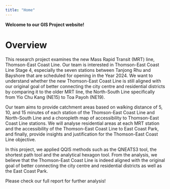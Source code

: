 ```yaml
---
title: "Home"
---
```


**Welcome to our GIS Project website!**

# Overview

This research project examines the new Mass Rapid Transit (MRT) line, Thomson-East Coast Line. Our team is interested in Thomson-East Coast Line Stage 4, especially the seven stations between Tanjong Rhu and Bayshore that are scheduled for opening in the Year 2024. We want to understand whether the new Thomson-East Coast Line is still aligned with our original goal of better connecting the city centre and residential districts by comparing it to the older MRT line, the North-South Line specifically from Yio Chu Kang (NE15) to Toa Payoh (NE19).

Our team aims to provide catchment areas based on walking distance of 5, 10, and 15 minutes of each station of the Thomson-East Coast Line and North-South Line and a choropleth map of accessibility to Thomson-East Coast Line stations. We will analyse residential areas at each MRT station and the accessibility of the Thomson-East Coast Line to East Coast Park, and finally, provide insights and justification for the Thomson-East Coast Line objective.

In this project, we applied QQIS methods such as the QNEATS3 tool, the shortest path tool and the analytical hexagon tool. From the analysis, we believe that the Thomson-East Coast Line is indeed aligned with the original goal of better connecting the city centre and residential districts as well as the East Coast Park.

Please check our full report for further analysis!
